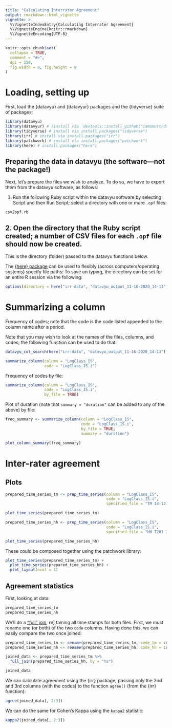 ```yaml
---
title: "Calculating Interrater Agreement"
output: rmarkdown::html_vignette
vignette: >
  %\VignetteIndexEntry{Calculating Interrater Agreement}
  %\VignetteEngine{knitr::rmarkdown}
  %\VignetteEncoding{UTF-8}
---
```


```r
knitr::opts_chunk$set(
  collapse = TRUE,
  comment = "#>",
  dpi = 250,
  fig.width = 8, fig.height = 8
)
```

# Loading, setting up

First, load the {datavyu} and {datavyur} packages and the {tidyverse} suite of packages:

```r
library(datavyu)
library(datavyur) # (install via `devtools::install_github("iamamutt/datavyu/datavyur")`)
library(tidyverse) # install via install.packages("tidyverse")
library(irr) # install via install.packages("irr")
library(patchwork) # install via install.packages("patchwork")
library(here) # install.packages("here")
```

## Preparing the data in datavyu (the software---not the package!)

Next, let's prepare the files we wish to analyze. To do so, we have to export them from the datavyu software, as follows:

1. Run the following Ruby script within the datavyu software by selecting Script and then Run Script; select a directory with one or more `.opf` files:

`csv2opf.rb`

## 2. Open the directory that the Ruby script created; a number of CSV files for each `.opf` file should now be created.

This is the directory (folder) passed to the datavyu functions below.

The [{here} package](https://here.r-lib.org/) can be used to flexibly (across computers/operating systems) specify file paths: To save on typing, the directory can be set for an entire R session via the following:

```r
options(directory = here("irr-data", "datavyu_output_11-16-2020_14-13"))
```

# Summarizing a column

Frequency of codes; note that the code is the code listed appended to the column name after a period.

Note that you may wish to look at the names of the files, columns, and codes; the following function can be used to do that:

```r
datavyu_col_search(here("irr-data", "datavyu_output_11-16-2020_14-13"))
```


```r
summarize_column(column = "LogClass_IS",
                 code = "LogClass_IS.i")
```

Frequency of codes by file:

```r
summarize_column(column = "LogClass_IS",
                 code = "LogClass_IS.i",
                 by_file = TRUE)
```

Plot of duration (note that `summary = "duration"` can be added to any of the above) by file:

```r
freq_summary <- summarize_column(column = "LogClass_IS",
                                 code = "LogClass_IS.i",
                                 by_file = TRUE,
                                 summary = "duration")

plot_column_summary(freq_summary)
```

# Inter-rater agreement

## Plots

```r
prepared_time_series_tm <- prep_time_series(column = "LogClass_IS",
                                            code = "LogClass_IS.i",
                                            specified_file = "TM 14-12-03 T201 Content Log")

plot_time_series(prepared_time_series_tm)

prepared_time_series_hh <- prep_time_series(column = "LogClass_IS",
                                            code = "LogClass_IS.i",
                                            specified_file = "HH T201 14-12-03 Content Log")

plot_time_series(prepared_time_series_hh)

```
These could be composed together using the patchwork library:

```r
plot_time_series(prepared_time_series_tm) +
  plot_time_series(prepared_time_series_hh) +
  plot_layout(ncol = 1)
```

## Agreement statistics

First, looking at data:

```r
prepared_time_series_tm
prepared_time_series_hh
```

We'll do a ["full" join](https://dplyr.tidyverse.org/reference/join.html), re] taining all time stamps for both files. First, we must rename one (or both) of the two `code` columns. Having done this, we can easily compare the two once joined:

```r
prepared_time_series_tm <- rename(prepared_time_series_tm, code_tm = code)
prepared_time_series_hh <- rename(prepared_time_series_hh, code_hh = code)

joined_data <- prepared_time_series_tm %>% 
  full_join(prepared_time_series_hh, by = "ts")

joined_data
```

We can calculate agreement using the {irr} package, passing only the 2nd and 3rd columns (with the codes) to the function `agree()` (from the {irr} function):

```r
agree(joined_data[, 2:3])
```

We can do the same for Cohen's Kappa using the `kappa2` statistic:

```r
kappa2(joined_data[, 2:3])
```
